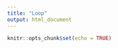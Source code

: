 ```yaml
---
title: "Loop"
output: html_document
---
```


```r
knitr::opts_chunk$set(echo = TRUE)
```

```r

```

